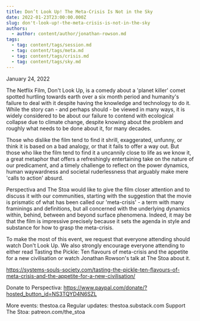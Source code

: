 ```yaml
---
title: Don’t Look Up! The Meta-Crisis Is Not in the Sky
date: 2022-01-23T23:00:00.000Z
slug: don't-look-up!-the-meta-crisis-is-not-in-the-sky
authors:
  - author: content/author/jonathan-rowson.md
tags:
  - tag: content/tags/session.md
  - tag: content/tags/meta.md
  - tag: content/tags/crisis.md
  - tag: content/tags/sky.md
---
```


January 24, 2022

The Netflix Film, Don't Look Up, is a comedy about a 'planet killer' comet spotted hurtling towards earth over a six month period and humanity's failure to deal with it despite having the knowledge and technology to do it. While the story can - and perhaps should - be viewed in many ways, it is widely considered to be about our failure to contend with ecological collapse due to climate change, despite knowing about the problem and roughly what needs to be done about it, for many decades. 

Those who dislike the film tend to find it shrill, exaggerated, unfunny, or think it is based on a bad analogy, or that it fails to offer a way out. But those who like the film tend to find it a uncannily close to life as we know it, a great metaphor that offers a refreshingly entertaining take on the nature of our predicament, and a timely challenge to reflect on the power dynamics, human waywardness and societal ruderlessness that arguably make mere 'calls to action' absurd. 

Perspectiva and The Stoa would like to give the film closer attention and to discuss it with our communities, starting with the suggestion that the movie is prismatic of what has been called our 'meta-crisis' -  a term with many framinings and definitions, but all concerned with the underlying dynamics within, behind, between and beyond surface phenomena. Indeed, it may be that the film is impressive precisely because it sets the agenda in style and substance for how to grasp the meta-crisis.

To make the most of this event, we request that everyone attending should watch Don't Look Up. We also strongly encourage everyone attending to either read Tasting the Pickle: Ten flavours of meta-crisis and the appetite for a new civilisation or watch Jonathan Rowson's talk at The Stoa about it.

https://systems-souls-society.com/tasting-the-pickle-ten-flavours-of-meta-crisis-and-the-appetite-for-a-new-civilisation/

Donate to Perspectiva: https://www.paypal.com/donate/?hosted_button_id=NS3TQYD4N6SZL

More events: thestoa.ca
Regular updates: thestoa.substack.com
Support The Stoa: patreon.com/the_stoa
